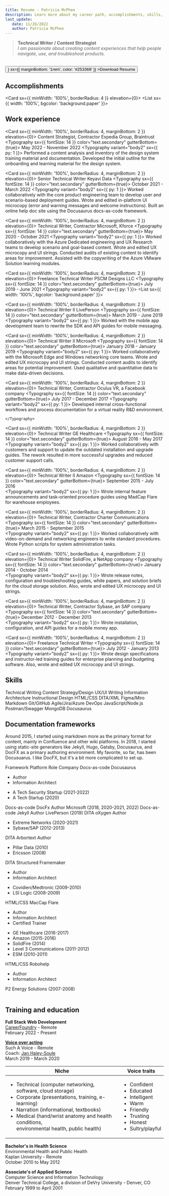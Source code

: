 ```yaml
---
title: Resume - Patricia McPhee
description: Learn more about my career path, accomplishments, skills, and training.
last_update: 
   date: 11/26/2022
   author: Patricia McPhee
---
```











>**Technical Writer / Content Strategist**<br /> 
> *I am passionate about creating content experiences that help people navigate, use, and troubleshoot products.*

<br />
<Button
  label="Download Resume"
  component="a"
  href="https://github.com/patriciamcphee/portfolio/raw/gh-pages/pdf/resume-patricia-mcphee.pdf"
  variant="text"
  clickable
  startIcon={<FileDownloadIcon />}
  sx={{ marginBottom: '1rem', color: '#253368' }}
>Download Resume</Button>



## Accomplishments 

<Card sx={{ minWidth: '100%', borderRadius: 4 }} elevation={0}>
  <CardContent>
<List sx={{ width: '100%', bgcolor: 'background.paper' }}>
  <ListItem>
    <ListItemAvatar>
      <Avatar>
        <GradeIcon />
      </Avatar>
    </ListItemAvatar>
    <ListItemText primary="Built an online help system using Docusaurus for a tech security startup." />
  </ListItem>
  <ListItem>
    <ListItemAvatar>
      <Avatar>
        <GradeIcon />
      </Avatar>
    </ListItemAvatar>
    <ListItemText primary="Wrote shell scripts to automate OpenAPI content publishing for a data center hardware company." />
  </ListItem>
    <ListItem>
    <ListItemAvatar>
      <Avatar>
        <GradeIcon />
      </Avatar>
    </ListItemAvatar>
    <ListItemText primary="Streamlined a weekly team status report for the executive team of a large technology company, reducing the time to compile and deliver the information by ~4 hours (more than half)." />
  </ListItem>
  <ListItem>
    <ListItemAvatar>
      <Avatar>
        <GradeIcon />
      </Avatar>
    </ListItemAvatar>
    <ListItemText primary="Rewrote a decades-old installation and upgrade guide for customers and the support team of an electronic medical records platform, reducing the time to install or upgrade, data loss or corruption, and support calls." />
  </ListItem>
    <ListItem>
    <ListItemAvatar>
      <Avatar>
        <GradeIcon />
      </Avatar>
    </ListItemAvatar>
    <ListItemText primary="Built a custom authoring environment in MadCap Flare and converted legacy content for several large corporations, from healthcare companies to tech startups, maximizing content reuse and reducing the cost of creating, managing, and publishing content." />
  </ListItem>

</List>
  </CardContent>
</Card>







## Work experience

<Card sx={{ minWidth: '100%', borderRadius: 4, marginBottom: 2 }} elevation={0}>
  <CardContent>
    <Typography variant="h5" component="div">
      Content Strategist, Contractor
    </Typography>
    <Typography color="text.secondary">
      Expedia Group, Braintrust
    </Typography>
    <Typography sx={{ fontSize: 14 }} color="text.secondary" gutterBottom={true}>
      May 2022 - November 2022
    </Typography>
    <Typography variant="body2" sx={{ py: 1 }}>
      Performed a content analysis and inventory of the design system training material and documentation. Developed the initial outline for the onboarding and learning material for the design system.
    </Typography>
  </CardContent>
</Card>


<Card sx={{ minWidth: '100%', borderRadius: 4, marginBottom: 2 }} elevation={0}>
  <CardContent>
    <Typography variant="h5" component="div">
      Senior Technical Writer
    </Typography>
    <Typography color="text.secondary">
      Keyavi Data
    </Typography>
    <Typography sx={{ fontSize: 14 }} color="text.secondary" gutterBottom={true}>
      October 2021 - March 2022
    </Typography>
    <Typography variant="body2" sx={{ py: 1 }}>
      Worked collaboratively with the core product engineering team to develop user and scenario-based deployment guides. Wrote and edited in-platform UI microcopy (error and warning messages and welcome instructions).  Built an online help doc site using the Docusaurus docs-as-code framework. 
    </Typography>
  </CardContent>
</Card>


<Card sx={{ minWidth: '100%', borderRadius: 4, marginBottom: 2 }} elevation={0}>
  <CardContent>
    <Typography variant="h5" component="div">
      Technical Writer, Contractor
    </Typography>
    <Typography color="text.secondary">
      Microsoft, Kforce
    </Typography>
    <Typography sx={{ fontSize: 14 }} color="text.secondary" gutterBottom={true}>
      May 2020 - October 2021
    </Typography>
    <Typography variant="body2" sx={{ py: 1 }}>
      Worked collaboratively with the Azure Dedicated engineering and UX Research teams to develop scenario and goal-based content. Wrote and edited UX microcopy and UI strings. Conducted audits of existing content to identify areas for improvement. Assisted with the copywriting of the Azure VMware Solution learning modules.
    </Typography>
  </CardContent>
</Card>


<Card sx={{ minWidth: '100%', borderRadius: 4, marginBottom: 2 }} elevation={0}>
  <CardContent>
    <Typography variant="h5" component="div">
      Freelance Technical Writer
    </Typography>
    <Typography color="text.secondary">
      PSCM Designs LLC
    </Typography>
    <Typography sx={{ fontSize: 14 }} color="text.secondary" gutterBottom={true}>
      July 2019 - June 2021
    </Typography>
    <Typography variant="body2" sx={{ py: 1 }}>
      <List sx={{ width: '100%', bgcolor: 'background.paper' }}>
  <ListItem>
    <ListItemAvatar>
      <Avatar>
        <WorkIcon />
      </Avatar>
    </ListItemAvatar>
    <ListItemText primary="Extreme Networks" secondary="Reviewed and copy edited network hardware content for the FIPS program. Wrote shell scripts to automate API content publishing." />
  </ListItem>
  <ListItem>
    <ListItemAvatar>
      <Avatar>
        <WorkIcon />
      </Avatar>
    </ListItemAvatar>
    <ListItemText primary="ZPE Systems" secondary="Wrote a marketing campaign eBook. Wrote the learning material and voiceover scripts, provided the voiceover, and produced how-to videos."  />
 
  </ListItem>

</List>
    </Typography>
  </CardContent>
</Card>

 
<Card sx={{ minWidth: '100%', borderRadius: 4, marginBottom: 2 }} elevation={0}>
  <CardContent>
    <Typography variant="h5" component="div">
      Technical Writer II
    </Typography>
    <Typography color="text.secondary">
      LivePerson
    </Typography>
    <Typography sx={{ fontSize: 14 }} color="text.secondary" gutterBottom={true}>
      March 2019 - June 2019
    </Typography>
    <Typography variant="body2" sx={{ py: 1 }}>
      Worked with the mobile app development team to rewrite the SDK and API guides for mobile messaging.
    </Typography>
  </CardContent>
</Card>

<Card sx={{ minWidth: '100%', borderRadius: 4, marginBottom: 2 }} elevation={0}>
  <CardContent>
    <Typography variant="h5" component="div">
      Technical Writer II
    </Typography>
    <Typography color="text.secondary">
      Microsoft
    </Typography>
    <Typography sx={{ fontSize: 14 }} color="text.secondary" gutterBottom={true}>
      January 2018 - January 2019
    </Typography>
    <Typography variant="body2" sx={{ py: 1 }}>
      Worked collaboratively with the Microsoft Edge and Windows networking core teams. Wrote and edited UX microcopy and UI strings.  Conducted content audits to identify areas for potential improvement. Used qualitative and quantitative data to make data-driven decisions. 
    </Typography>
  </CardContent>
</Card>

<Card sx={{ minWidth: '100%', borderRadius: 4, marginBottom: 2 }} elevation={0}>
  <CardContent>
    <Typography variant="h5" component="div">
      Technical Writer, Contractor
    </Typography>
    <Typography color="text.secondary">
      Oculus VR, a Facebook company
    </Typography>
    <Typography sx={{ fontSize: 14 }} color="text.secondary" gutterBottom={true}>
      July 2017 - December 2017 
    </Typography>
    <Typography variant="body2" sx={{ py: 1 }}>
      Developed internal cross-functional workflows and process documentation for a virtual reality R&D environment.
 
    </Typography>
  </CardContent>
</Card>

<Card sx={{ minWidth: '100%', borderRadius: 4, marginBottom: 2 }} elevation={0}>
  <CardContent>
    <Typography variant="h5" component="div">
      Technical Writer
    </Typography>
    <Typography color="text.secondary">
      GE Healthcare
    </Typography>
    <Typography sx={{ fontSize: 14 }} color="text.secondary" gutterBottom={true}>
      August 2016 - May 2017  
    </Typography>
    <Typography variant="body2" sx={{ py: 1 }}>
      Worked collaboratively with customers and support to update the outdated installation and upgrade guides. The rework resulted in more successful upgrades and reduced customer support calls.  
    </Typography>
  </CardContent>
</Card>


<Card sx={{ minWidth: '100%', borderRadius: 4, marginBottom: 2 }} elevation={0}>
  <CardContent>
    <Typography variant="h5" component="div">
      Technical Writer II
    </Typography>
    <Typography color="text.secondary">
      Amazon
    </Typography>
    <Typography sx={{ fontSize: 14 }} color="text.secondary" gutterBottom={true}>
      September 2015 - July 2016  
    </Typography>
    <Typography variant="body2" sx={{ py: 1 }}>
      Wrote internal feature announcements and task-oriented procedure guides using MadCap Flare for warehouse employees.  
    </Typography>
  </CardContent>
</Card>


<Card sx={{ minWidth: '100%', borderRadius: 4, marginBottom: 2 }} elevation={0}>
  <CardContent>
    <Typography variant="h5" component="div">
      Technical Writer, Contractor
    </Typography>
    <Typography color="text.secondary">
      Charter Communications
    </Typography>
    <Typography sx={{ fontSize: 14 }} color="text.secondary" gutterBottom={true}>
      March 2015 - September 2015  
    </Typography>
    <Typography variant="body2" sx={{ py: 1 }}>
      Worked collaboratively with video-on-demand and networking engineers to write standard procedures.  Wrote Python scripts for system administration tasks.   
    </Typography>
  </CardContent>
</Card>


<Card sx={{ minWidth: '100%', borderRadius: 4, marginBottom: 2 }} elevation={0}>
  <CardContent>
    <Typography variant="h5" component="div">
      Technical Writer
    </Typography>
    <Typography color="text.secondary">
      SolidFire, a NetApp company
    </Typography>
    <Typography sx={{ fontSize: 14 }} color="text.secondary" gutterBottom={true}>
      January 2014 - October 2014  
    </Typography>
    <Typography variant="body2" sx={{ py: 1 }}>
      Wrote release notes, configuration and troubleshooting guides, white papers, and solution briefs for the cloud storage solution. Also, wrote and edited UX microcopy and UI strings.   
    </Typography>
  </CardContent>
</Card>


<Card sx={{ minWidth: '100%', borderRadius: 4, marginBottom: 2 }} elevation={0}>
  <CardContent>
    <Typography variant="h5" component="div">
      Technical Writer, Contractor
    </Typography>
    <Typography color="text.secondary">
      Sybase, an SAP company
    </Typography>
    <Typography sx={{ fontSize: 14 }} color="text.secondary" gutterBottom={true}>
      December 2012 - December 2013   
    </Typography>
    <Typography variant="body2" sx={{ py: 1 }}>
      Wrote installation, configuration, and API guides for a mobile money app.  
    </Typography>
  </CardContent>
</Card>


<Card sx={{ minWidth: '100%', borderRadius: 4, marginBottom: 2 }} elevation={0}>
  <CardContent>
    <Typography variant="h5" component="div">
      Freelance Technical Writer
    </Typography>
    <Typography sx={{ fontSize: 14 }} color="text.secondary" gutterBottom={true}>
      July 2012 - January 2013   
    </Typography>
    <Typography variant="body2" sx={{ py: 1 }}>
      Wrote design specifications and instructor-led training guides for enterprise planning and budgeting software. Also, wrote and edited UX microcopy and UI strings.
    </Typography>
  </CardContent>
</Card>






## Skills


<Card elevation={0}>
  <CardContent sx={{ p: 4 }}>
<Box sx={{ flexGrow: 1, align: 'center' }}  >
  <Grid container spacing={4} columns={16}>
    <Grid item xs={5} sx={{ p: 4 }} >
        <Typography variant="p">Technical Writing</Typography>
        <Slider
        aria-label="Technical Writing"
        label="Technical Writing"
        value={100}
        sx={{  color: '#253368' }}
        />
    </Grid>
    <Grid item xs={5} sx={{ p: 4 }} >
        <Typography variant="p">Content Strategy/Design</Typography>
        <Slider
          aria-label="Content Strategy"
          label="Content Strategy"
          value={90}
          sx={{  color: '#253368' }}
        />
    </Grid>
    <Grid item xs={5} sx={{ p: 4 }} >
      <Typography variant="p">UX/UI Writing</Typography>
      <Slider
        aria-label="UX Writing"
        label="UX Writing"
        value={90}
        sx={{  color: '#253368' }}
      />
    </Grid>
    <Grid item xs={5} sx={{ p: 4 }} >
  <Typography variant="p">Information Architecture</Typography>
  <Slider
    aria-label="Information Architecture"
    label="Information Architecture"
    value={90}
    sx={{  color: '#253368' }}
  />
    </Grid>
    <Grid item xs={5} sx={{ p: 4 }} >
  <Typography variant="p">Instructional Design</Typography>
  <Slider
    aria-label="Instructional Design"
    label="Instructional Design"
    value={80}
    sx={{  color: '#253368' }}
  />
    </Grid>
    <Grid item xs={5} sx={{ p: 4 }} >
  <Typography variant="p">HTML/CSS</Typography>
  <Slider
    aria-label="HTML/CSS"
    label="HTML/CSS"
    value={90}
    sx={{  color: '#253368' }}
  />
    </Grid>
    <Grid item xs={5} sx={{ p: 4 }} >
  <Typography variant="p">DITA/XML</Typography>
  <Slider
    aria-label="DITA/XML"
    label="DITA/XML"
    value={60}
    sx={{  color: '#253368' }}
  />
    </Grid>
    <Grid item xs={5} sx={{ p: 4 }} >
  <Typography variant="p">Figma/Miro</Typography>
  <Slider
    aria-label="Figma/Miro"
    label="Figma/Miro"
    value={80}
    sx={{  color: '#253368' }}
  />
    </Grid>
    <Grid item xs={5} sx={{ p: 4 }} >
  <Typography variant="p">Markdown</Typography>
  <Slider
    aria-label="Markdown"
    label="Markdown"
    value={90}
    sx={{  color: '#253368' }}
  />
    </Grid>
    <Grid item xs={5} sx={{ p: 4 }} >
  <Typography variant="p">Git/GitHub</Typography>
  <Slider
    aria-label="Git/GitHub"
    label="Git/GitHub"
    value={90}
    sx={{  color: '#253368' }}
  />
    </Grid>
    <Grid item xs={5} sx={{ p: 4 }} >
  <Typography variant="p">Agile/Jira/Azure DevOps</Typography>
  <Slider
    aria-label="Agile/Jira/Azure DevOps"
    label="Agile/Jira/Azure DevOps"
    value={70}
    sx={{  color: '#253368' }}
  />
    </Grid>
    <Grid item xs={5} sx={{ p: 4 }} >
  <Typography variant="p">JavaScript/Node.js</Typography>
  <Slider
    aria-label="JavaScript/Node.js"
    label="JavaScript/Node.js"
    value={80}
    sx={{  color: '#253368' }}
  />
    </Grid>
    <Grid item xs={5} sx={{ p: 4 }} >
  <Typography variant="p">Postman/Swagger</Typography>
  <Slider
    aria-label="Postman/Swagger"
    label="Postman/Swagger"
    value={50}
    sx={{  color: '#253368' }}
  />
    </Grid>
    <Grid item xs={5} sx={{ p: 4 }} >
  <Typography variant="p">MongoDB</Typography>
  <Slider
    aria-label="MongoDB"
    label="MongoDB"
    value={60}
    sx={{  color: '#253368' }}
  />
    </Grid>
    <Grid item xs={5} sx={{ p: 4 }} >
  <Typography variant="p">Docusaurus</Typography>
  <Slider
    aria-label="Docusaurus"
    label="Docusaurus"
    value={90}
    sx={{ color: '#253368' }}
  />
    </Grid>
  </Grid>
</Box>
  </CardContent>
</Card>





## Documentation frameworks
Around 2015, I started using markdown more as the primary format for content, mainly in Confluence and other wiki platforms. In 2018, I started using static-site generators like Jekyll, Hugo, Gatsby, Docusaurus, and DocFX as a primary authoring environment. My favorite, so far, has been Docusuarus. I like DocFX, but it's a bit more complicated to set up.


<TableContainer>
  <Table sx={{ minWidth: 650 }} aria-label="simple table">
    <TableHead>
      <TableRow>
        <TableCell variant="th" component="p" sx={{ fontSize: 16 }}>Framework</TableCell>
        <TableCell variant="th" component="p" sx={{ fontSize: 16 }}>Platform</TableCell>
        <TableCell variant="th" component="p" sx={{ fontSize: 16 }}>Role</TableCell>
        <TableCell variant="th" component="p" sx={{ fontSize: 16 }}>Company</TableCell>
      </TableRow>
    </TableHead>
    <TableBody>
      <TableRow sx={{ verticalAlign: 'top' }}>
        <TableCell>Docs-as-code</TableCell>
          <TableCell>Docusaurus</TableCell>
          <TableCell><ul><li>Author</li><li>Information Architect</li></ul></TableCell>
          <TableCell><ul><li>A Tech Security Startup (2021-2022)</li><li>A Tech Startup (2020)</li></ul></TableCell>
        </TableRow>
        <TableRow sx={{ verticalAlign: 'top' }}>
        <TableCell>Docs-as-code</TableCell>
          <TableCell>DocFx</TableCell>
          <TableCell>Author</TableCell>
          <TableCell>Microsoft (2018, 2020-2021, 2022)</TableCell>
        </TableRow>
        <TableRow sx={{ verticalAlign: 'top' }}>
        <TableCell>Docs-as-code</TableCell>
          <TableCell>Jekyll</TableCell>
          <TableCell>Author</TableCell>
          <TableCell>LivePerson (2019)</TableCell>
        </TableRow>
        <TableRow sx={{ verticalAlign: 'top' }}>
        <TableCell>DITA</TableCell>
          <TableCell>oXygen</TableCell>
          <TableCell>Author</TableCell>
          <TableCell><ul><li>Extreme Networks (2020-2021)</li><li>Sybase/SAP (2012-2013)</li></ul></TableCell>
        </TableRow>
        <TableRow sx={{ verticalAlign: 'top' }}>
        <TableCell>DITA</TableCell>
          <TableCell>Arbortext</TableCell>
          <TableCell>Author</TableCell>
          <TableCell><ul><li>Pillar Data (2010)</li><li>Ericsson (2008)</li></ul></TableCell>
        </TableRow>
        <TableRow sx={{ verticalAlign: 'top' }}>
        <TableCell>DITA</TableCell>
          <TableCell>Structured Framemaker</TableCell>
          <TableCell><ul><li>Author</li><li>Information Architect</li></ul></TableCell>
          <TableCell><ul><li>Covidien/Medtronic (2009-2010)</li><li>LSI Logic (2008-2009)</li></ul></TableCell>
        </TableRow>
        <TableRow sx={{ verticalAlign: 'top' }}>
        <TableCell>HTML/CSS</TableCell>
          <TableCell>MacCap Flare</TableCell>
          <TableCell><ul><li>Author</li><li>Information Architect</li><li>Certified Trainer</li></ul></TableCell>
          <TableCell><ul><li>GE Healthcare (2016-2017)</li><li>Amazon (2015-2016)</li><li>SolidFire (2014)</li><li>Level 3 Communications (2011-2012)</li><li>ESM (2010-2011)</li></ul></TableCell>
        </TableRow>
        <TableRow sx={{ verticalAlign: 'top' }}>
        <TableCell>HTML/CSS</TableCell>
          <TableCell>Robohelp</TableCell>
          <TableCell><ul><li>Author</li><li>Information Architect</li></ul></TableCell>
          <TableCell>P2 Energy Solutions (2007-2008)</TableCell>
        </TableRow>               
    </TableBody>
  </Table>
</TableContainer>




## Training and education

**Full Stack Web Development**<br />
[CareerFoundry](https://careerfoundry.com/en/courses/become-a-web-developer/) - Remote<br />
February 2022 - Present


**[Voice over acting](https://soundcloud.com/patriciamcphee/sets/voiceover-demos)**<br /> 
Such A Voice - Remote <br />
Coach: [Jan Haley-Soule](https://www.imdb.com/name/nm1695988/) <br />
March 2019 - March 2020

| **Niche** | **Voice traits** |
|---|---|
| <ul><li>Technical (computer networking, software, cloud storage)</li><li>Corporate (presentations, training, e-learning)</li><li>Narration (informational, textbooks)</li><li>Medical (hand/wrist anatomy and health conditions,<br />environmental health, public health)</li></ul>  | <ul><li>Confident</li><li>Educated</li><li>Intelligent</li><li>Warm</li><li>Friendly</li><li>Trusting</li><li>Honest</li><li>Sultry/playful</li></ul>  |

**Bachelor's in Health Science**<br />
Environmental Health and Public Health <br /> 
Kaplan University - Remote <br />
October 2010 to May 2012   

**Associate's of Applied Science**<br /> 
Computer Science and Information Technology<br />
Denver Technical College, a division of DeVry University - Denver, CO <br />
February 1999 to April 2001 


